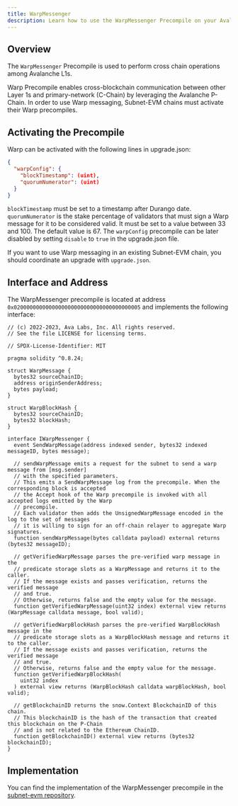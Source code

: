 ```yaml
---
title: WarpMessenger
description: Learn how to use the WarpMessenger Precompile on your Avalanche L1 blockchain.
---
```


## Overview

The `WarpMessenger` Precompile is used to perform cross chain operations among Avalanche L1s.

Warp Precompile enables cross-blockchain communication between other Layer 1s and primary-network (C-Chain) by leveraging the Avalanche P-Chain. In order to use Warp messaging, Subnet-EVM chains must activate their Warp precompiles.

## Activating the Precompile

Warp can be activated with the following lines in upgrade.json:

```json
{
  "warpConfig": {
    "blockTimestamp": (uint),
    "quorumNumerator": (uint)
  }
}
```

`blockTimestamp` must be set to a timestamp after Durango date. `quorumNumerator` is the stake percentage of validators that must sign a Warp message for it to be considered valid. It must be set to a value between 33 and 100. The default value is 67. The `warpConfig` precompile can be later disabled by setting `disable` to `true` in the upgrade.json file.

If you want to use Warp messaging in an existing Subnet-EVM chain, you should coordinate an upgrade with `upgrade.json`.

## Interface and Address

The WarpMessenger precompile is located at address `0x0200000000000000000000000000000000000005` and implements the following interface:

```solidity
// (c) 2022-2023, Ava Labs, Inc. All rights reserved.
// See the file LICENSE for licensing terms.

// SPDX-License-Identifier: MIT

pragma solidity ^0.8.24;

struct WarpMessage {
  bytes32 sourceChainID;
  address originSenderAddress;
  bytes payload;
}

struct WarpBlockHash {
  bytes32 sourceChainID;
  bytes32 blockHash;
}

interface IWarpMessenger {
  event SendWarpMessage(address indexed sender, bytes32 indexed messageID, bytes message);

  // sendWarpMessage emits a request for the subnet to send a warp message from [msg.sender]
  // with the specified parameters.
  // This emits a SendWarpMessage log from the precompile. When the corresponding block is accepted
  // the Accept hook of the Warp precompile is invoked with all accepted logs emitted by the Warp
  // precompile.
  // Each validator then adds the UnsignedWarpMessage encoded in the log to the set of messages
  // it is willing to sign for an off-chain relayer to aggregate Warp signatures.
  function sendWarpMessage(bytes calldata payload) external returns (bytes32 messageID);

  // getVerifiedWarpMessage parses the pre-verified warp message in the
  // predicate storage slots as a WarpMessage and returns it to the caller.
  // If the message exists and passes verification, returns the verified message
  // and true.
  // Otherwise, returns false and the empty value for the message.
  function getVerifiedWarpMessage(uint32 index) external view returns (WarpMessage calldata message, bool valid);

  // getVerifiedWarpBlockHash parses the pre-verified WarpBlockHash message in the
  // predicate storage slots as a WarpBlockHash message and returns it to the caller.
  // If the message exists and passes verification, returns the verified message
  // and true.
  // Otherwise, returns false and the empty value for the message.
  function getVerifiedWarpBlockHash(
    uint32 index
  ) external view returns (WarpBlockHash calldata warpBlockHash, bool valid);

  // getBlockchainID returns the snow.Context BlockchainID of this chain.
  // This blockchainID is the hash of the transaction that created this blockchain on the P-Chain
  // and is not related to the Ethereum ChainID.
  function getBlockchainID() external view returns (bytes32 blockchainID);
}
```

## Implementation

You can find the implementation of the WarpMessenger precompile in the [subnet-evm repository](https://github.com/ava-labs/subnet-evm/blob/master/precompile/contracts/warp/contract.go).
